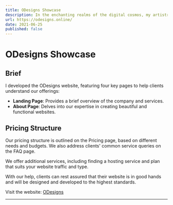 ```yaml
---
title: ODesigns Showcase
description: In the enchanting realms of the digital cosmos, my artistry weaves a captivating web symphony, where magic and ingenuity converge in harmonious delight.
url: https://odesigns.online/
date: 2021-06-25
published: false
---
```


# ODesigns Showcase

## Brief

I developed the ODesigns website, featuring four key pages to help clients understand our offerings:

- **Landing Page**: Provides a brief overview of the company and services.
- **About Page**: Delves into our expertise in creating beautiful and functional websites.

## Pricing Structure

Our pricing structure is outlined on the Pricing page, based on different needs and budgets. We also address clients' common service queries on the FAQ page.

We offer additional services, including finding a hosting service and plan that suits your website traffic and type.

With our help, clients can rest assured that their website is in good hands and will be designed and developed to the highest standards.

Visit the website: [ODesigns](https://odesigns.online/)

---
